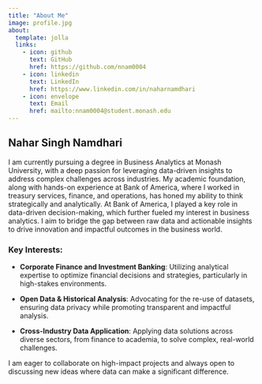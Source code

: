 ```yaml
---
title: "About Me"
image: profile.jpg
about:
  template: jolla
  links:
    - icon: github
      text: GitHub
      href: https://github.com/nnam0004 
    - icon: linkedin
      text: LinkedIn
      href: https://www.linkedin.com/in/naharnamdhari 
    - icon: envelope
      text: Email
      href: mailto:nnam0004@student.monash.edu 
---
```


## Nahar Singh Namdhari

I am currently pursuing a degree in Business Analytics at Monash University, with a deep passion for leveraging data-driven insights to address complex challenges across industries. My academic foundation, along with hands-on experience at Bank of America, where I worked in treasury services, finance, and operations, has honed my ability to think strategically and analytically. At Bank of America, I played a key role in data-driven decision-making, which further fueled my interest in business analytics. I aim to bridge the gap between raw data and actionable insights to drive innovation and impactful outcomes in the business world.

### Key Interests:

- **Corporate Finance and Investment Banking**: Utilizing analytical expertise to optimize financial decisions and strategies, particularly in high-stakes environments.

- **Open Data & Historical Analysis**: Advocating for the re-use of datasets, ensuring data privacy while promoting transparent and impactful analysis.

- **Cross-Industry Data Application**: Applying data solutions across diverse sectors, from finance to academia, to solve complex, real-world challenges.


I am eager to collaborate on high-impact projects and always open to discussing new ideas where data can make a significant difference.


